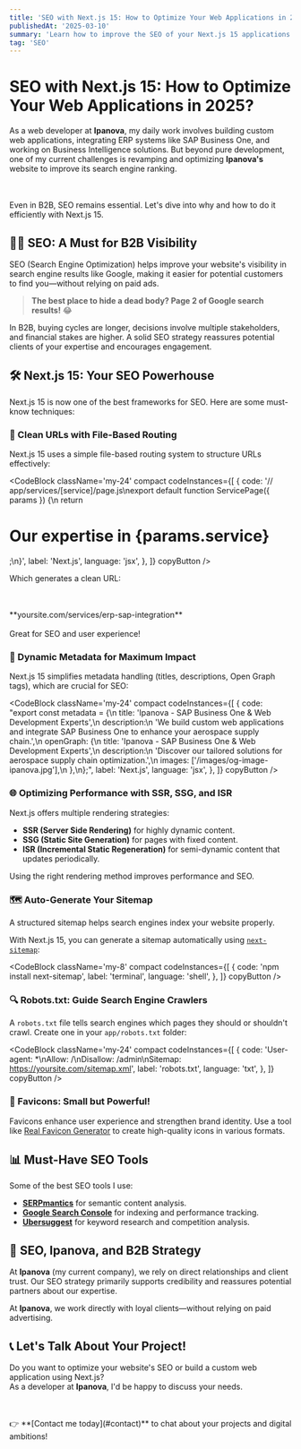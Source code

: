 ```yaml
---
title: 'SEO with Next.js 15: How to Optimize Your Web Applications in 2025?'
publishedAt: '2025-03-10'
summary: 'Learn how to improve the SEO of your Next.js 15 applications with advanced optimization techniques.'
tag: 'SEO'
---
```


# SEO with Next.js 15: How to Optimize Your Web Applications in 2025?

As a web developer at **Ipanova**, my daily work involves building custom web applications, integrating ERP systems like SAP Business One, and working on Business Intelligence solutions. But beyond pure development, one of my current challenges is revamping and optimizing **Ipanova's** website to improve its search engine ranking.

<br />
<br />
Even in B2B, SEO remains essential. Let's dive into why and how to do it
efficiently with Next.js 15.

## 🕵️‍♂️ SEO: A Must for B2B Visibility

SEO (Search Engine Optimization) helps improve your website's visibility in search engine results like Google, making it easier for potential customers to find you—without relying on paid ads.

> **The best place to hide a dead body? Page 2 of Google search results!** 😂

In B2B, buying cycles are longer, decisions involve multiple stakeholders, and financial stakes are higher. A solid SEO strategy reassures potential clients of your expertise and encourages engagement.

## 🛠️ Next.js 15: Your SEO Powerhouse

Next.js 15 is now one of the best frameworks for SEO. Here are some must-know techniques:

### 📍 Clean URLs with File-Based Routing

Next.js 15 uses a simple file-based routing system to structure URLs effectively:

<CodeBlock
    className='my-24'
    compact
    codeInstances={[
        {
            code: '// app/services/[service]/page.js\nexport default function ServicePage({ params }) {\n    return <h1>Our expertise in {params.service}</h1>;\n}',
            label: 'Next.js',
            language: 'jsx',
        },
    ]}
    copyButton
/>

Which generates a clean URL:

<br />
<br />
**yoursite.com/services/erp-sap-integration**
<br />
<br />
Great for SEO and user experience!

### 📝 Dynamic Metadata for Maximum Impact

Next.js 15 simplifies metadata handling (titles, descriptions, Open Graph tags), which are crucial for SEO:

<CodeBlock
    className='my-24'
    compact
    codeInstances={[
        {
            code: "export const metadata = {\n    title: 'Ipanova - SAP Business One & Web Development Experts',\n    description:\n        'We build custom web applications and integrate SAP Business One to enhance your aerospace supply chain.',\n    openGraph: {\n        title: 'Ipanova - SAP Business One & Web Development Experts',\n        description:\n            'Discover our tailored solutions for aerospace supply chain optimization.',\n        images: ['/images/og-image-ipanova.jpg'],\n    },\n};",
            label: 'Next.js',
            language: 'jsx',
        },
    ]}
    copyButton
/>

### 🌐 Optimizing Performance with SSR, SSG, and ISR

Next.js offers multiple rendering strategies:

-   **SSR (Server Side Rendering)** for highly dynamic content.
-   **SSG (Static Site Generation)** for pages with fixed content.
-   **ISR (Incremental Static Regeneration)** for semi-dynamic content that updates periodically.

Using the right rendering method improves performance and SEO.

### 🗺️ Auto-Generate Your Sitemap

A structured sitemap helps search engines index your website properly.

With Next.js 15, you can generate a sitemap automatically using [`next-sitemap`](https://nextjs.org/docs/app/api-reference/file-conventions/metadata/sitemap):

<CodeBlock
    className='my-8'
    compact
    codeInstances={[
        {
            code: 'npm install next-sitemap',
            label: 'terminal',
            language: 'shell',
        },
    ]}
    copyButton
/>

### 🔍 Robots.txt: Guide Search Engine Crawlers

A `robots.txt` file tells search engines which pages they should or shouldn't crawl. Create one in your `app/robots.txt` folder:

<CodeBlock
    className='my-24'
    compact
    codeInstances={[
        {
            code: 'User-agent: *\nAllow: /\nDisallow: /admin\nSitemap: https://yoursite.com/sitemap.xml',
            label: 'robots.txt',
            language: 'txt',
        },
    ]}
    copyButton
/>

### 🎨 Favicons: Small but Powerful!

Favicons enhance user experience and strengthen brand identity. Use a tool like [Real Favicon Generator](https://realfavicongenerator.net/) to create high-quality icons in various formats.

## 📊 Must-Have SEO Tools

Some of the best SEO tools I use:

-   [**SERPmantics**](https://www.serpmantics.com/) for semantic content analysis.
-   [**Google Search Console**](https://search.google.com/search-console) for indexing and performance tracking.
-   [**Ubersuggest**](https://app.neilpatel.com/en/ubersuggest/) for keyword research and competition analysis.

## 🚩 SEO, Ipanova, and B2B Strategy

At **Ipanova** (my current company), we rely on direct relationships and client trust. Our SEO strategy primarily supports credibility and reassures potential partners about our expertise.

At **Ipanova**, we work directly with loyal clients—without relying on paid advertising.

## 📞 Let's Talk About Your Project!

Do you want to optimize your website's SEO or build a custom web application using Next.js?  
As a developer at **Ipanova**, I'd be happy to discuss your needs.

<br />
<br />
👉 **[Contact me today](#contact)** to chat about your projects and digital
ambitions!
